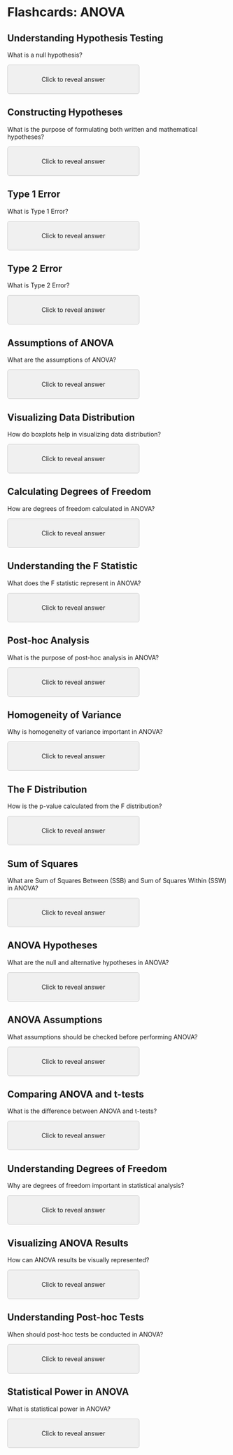 # Flashcards: ANOVA

## Understanding Hypothesis Testing

What is a null hypothesis?

::: {.flashcard onclick="revealAnswer(this)"}
::: question
Click to reveal answer
:::

::: {.answer style="display: none;"}
The null hypothesis (H₀) in hypothesis testing states that there is no significant difference or relationship between variables.
:::
:::

## Constructing Hypotheses

What is the purpose of formulating both written and mathematical hypotheses?

::: {.flashcard onclick="revealAnswer(this)"}
::: question
Click to reveal answer
:::

::: {.answer style="display: none;"}
Formulating both written and mathematical hypotheses ensures clarity and precision in stating the research question and allows for statistical testing.
:::
:::

## Type 1 Error

What is Type 1 Error?

::: {.flashcard onclick="revealAnswer(this)"}
::: question
Click to reveal answer
:::

::: {.answer style="display: none;"}
Type 1 Error occurs when the null hypothesis is incorrectly rejected, indicating a significant result when there is no true effect or relationship (false positive).
:::
:::

## Type 2 Error

What is Type 2 Error?

::: {.flashcard onclick="revealAnswer(this)"}
::: question
Click to reveal answer
:::

::: {.answer style="display: none;"}
Type 2 Error occurs when the null hypothesis is incorrectly retained, failing to detect a true effect or relationship (false negative).
:::
:::

## Assumptions of ANOVA

What are the assumptions of ANOVA?

::: {.flashcard onclick="revealAnswer(this)"}
::: question
Click to reveal answer
:::

::: {.answer style="display: none;"}
Assumptions of ANOVA include: normal distribution of the dependent variable, homogeneity of variance, independence of observations, and categorical independent variables.
:::
:::

## Visualizing Data Distribution

How do boxplots help in visualizing data distribution?

::: {.flashcard onclick="revealAnswer(this)"}
::: question
Click to reveal answer
:::

::: {.answer style="display: none;"}
Boxplots provide a graphical representation of the distribution of data, showing the median, quartiles, and outliers across different groups or categories.
:::
:::

## Calculating Degrees of Freedom

How are degrees of freedom calculated in ANOVA?

::: {.flashcard onclick="revealAnswer(this)"}
::: question
Click to reveal answer
:::

::: {.answer style="display: none;"}
Degrees of freedom in ANOVA are calculated as the number of independent observations minus the number of parameters estimated from the sample.
:::
:::

## Understanding the F Statistic

What does the F statistic represent in ANOVA?

::: {.flashcard onclick="revealAnswer(this)"}
::: question
Click to reveal answer
:::

::: {.answer style="display: none;"}
The F statistic in ANOVA measures the ratio of variance between groups to variance within groups, indicating whether there are significant differences among group means.
:::
:::

## Post-hoc Analysis

What is the purpose of post-hoc analysis in ANOVA?

::: {.flashcard onclick="revealAnswer(this)"}
::: question
Click to reveal answer
:::

::: {.answer style="display: none;"}
Post-hoc analysis in ANOVA is performed after finding a significant F-statistic to identify which specific groups differ from each other.
:::
:::

## Homogeneity of Variance

Why is homogeneity of variance important in ANOVA?

::: {.flashcard onclick="revealAnswer(this)"}
::: question
Click to reveal answer
:::

::: {.answer style="display: none;"}
Homogeneity of variance ensures that the variability within each group is approximately equal across all groups, which is an assumption for valid ANOVA results.
:::
:::

## The F Distribution

How is the p-value calculated from the F distribution?

::: {.flashcard onclick="revealAnswer(this)"}
::: question
Click to reveal answer
:::

::: {.answer style="display: none;"}
The p-value in ANOVA is calculated based on the F statistic and the degrees of freedom, representing the probability of obtaining the observed results under the null hypothesis.
:::
:::

## Sum of Squares

What are Sum of Squares Between (SSB) and Sum of Squares Within (SSW) in ANOVA?

::: {.flashcard onclick="revealAnswer(this)"}
::: question
Click to reveal answer
:::

::: {.answer style="display: none;"}
SSB represents the variation between groups' means, while SSW represents the variation within each group.
:::
:::

## ANOVA Hypotheses

What are the null and alternative hypotheses in ANOVA?

::: {.flashcard onclick="revealAnswer(this)"}
::: question
Click to reveal answer
:::

::: {.answer style="display: none;"}
The null hypothesis (H₀) states that all group means are equal, while the alternative hypothesis (H₁) states that at least one group mean is different.
:::
:::

## ANOVA Assumptions

What assumptions should be checked before performing ANOVA?

::: {.flashcard onclick="revealAnswer(this)"}
::: question
Click to reveal answer
:::

::: {.answer style="display: none;"}
Before performing ANOVA, it is essential to check assumptions such as normality of residuals, homogeneity of variance, independence of observations, and linearity of relationships.
:::
:::

## Comparing ANOVA and t-tests

What is the difference between ANOVA and t-tests?

::: {.flashcard onclick="revealAnswer(this)"}
::: question
Click to reveal answer
:::

::: {.answer style="display: none;"}
While t-tests are used to compare means between two groups, ANOVA is used to compare means across multiple groups simultaneously.
:::
:::

## Understanding Degrees of Freedom

Why are degrees of freedom important in statistical analysis?

::: {.flashcard onclick="revealAnswer(this)"}
::: question
Click to reveal answer
:::

::: {.answer style="display: none;"}
Degrees of freedom represent the number of independent pieces of information available for estimating statistical parameters, influencing the precision and reliability of statistical tests.
:::
:::

## Visualizing ANOVA Results

How can ANOVA results be visually represented?

::: {.flashcard onclick="revealAnswer(this)"}
::: question
Click to reveal answer
:::

::: {.answer style="display: none;"}
ANOVA results can be visually represented using bar charts, boxplots, or interaction plots to illustrate group differences and statistical significance.
:::
:::

## Understanding Post-hoc Tests

When should post-hoc tests be conducted in ANOVA?

::: {.flashcard onclick="revealAnswer(this)"}
::: question
Click to reveal answer
:::

::: {.answer style="display: none;"}
Post-hoc tests should be conducted after obtaining a significant ANOVA result to determine which specific group differences contribute to the overall significance.
:::
:::

## Statistical Power in ANOVA

What is statistical power in ANOVA?

::: {.flashcard onclick="revealAnswer(this)"}
::: question
Click to reveal answer
:::

::: {.answer style="display: none;"}
Statistical power in ANOVA represents the probability of detecting a true effect or relationship when it exists, minimizing the risk of Type 2 Error.
:::
:::

```{=html}
<script>
function revealAnswer(card) {
  var question = card.querySelector('.question');
  var answer = card.querySelector('.answer');
  question.style.display = 'none';
  answer.style.display = 'block';
}
</script>
```
```{=html}
<style>
.flashcard {
  width: 300px;
  height: auto;
  background-color: #f0f0f0;
  border: 1px solid #ccc;
  border-radius: 5px;
  margin-bottom: 20px;
  overflow: hidden;
}

.flashcard .question,
.flashcard .answer {
  padding: 10px;
  text-align: center;
}

.flashcard .question {
  cursor: pointer;
}

.flashcard .answer {
  display: none;
}
</style>
```
